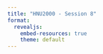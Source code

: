 ```yaml
---
title: "HNU2000 - Session 8"
format:
  revealjs:
    embed-resources: true
    theme: default
---
```


<!-- annulé -->